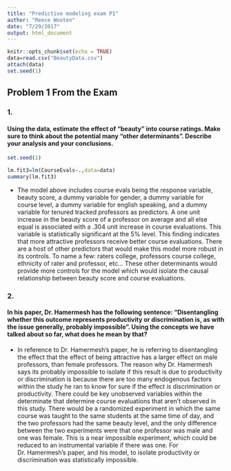 ```yaml
---
title: "Predictive modeling exam P1"
author: "Reece Wooten"
date: "7/29/2017"
output: html_document
---
```


```r
knitr::opts_chunk$set(echo = TRUE)
data=read.csv("BeautyData.csv")
attach(data)
set.seed(1)

```
## Problem 1 From the Exam



### 1. 
#### Using the data, estimate the effect of “beauty” into course ratings. Make sure to think about the potential many “other determinants”. Describe your analysis and your conclusions.

```r
set.seed(1)

lm.fit3=lm(CourseEvals~.,data=data)
summary(lm.fit3)

```
* The model above includes course evals being the response variable, beauty score, a dummy variable for gender, a dummy variable for course level, a dummy variable for english speaking, and a dummy variable for tenured tracked professors as predictors. A one unit increase in the beauty score of a professor on average and all else equal is associated with a .304 unit increase in course evaluations. This variable is statistically significant at the 5% level. This finding indicates that more attractive professors receive better course evaluations. There are a host of other predictors that would make this model more robust in its controls. To name a few: raters college, professors course college, ethnicity of rater and professor, etc... These other determinants would provide more controls for the model which would isolate the causal relationship between beauty score and course evaluations. 

### 2. 
#### In his paper, Dr. Hamermesh has the following sentence: “Disentangling whether this outcome represents productivity or discrimination is, as with the issue generally, probably impossible”. Using the concepts we have talked about so far, what does he mean by that?

* In reference to Dr. Hamermesh's paper, he is referring to disentangling the effect that the effect of being attractive has a larger effect on male professors, than female professors. The reason why Dr. Hamermesh says its probably impossible to isolate if this result is due to productivity or discrimination is because there are too many endogenous factors within the study he ran to know for sure if the effect is discrimination or productivity. There could be key unobserved variables within the determinate that determine course evaluations that aren't observed in this study. There would be a randomized experiment in which the same course was taught to the same students at the same time of day, and the two professors had the same beauty level, and the only difference between the two experiments were that one professor was male and one was female. This is a near impossible experiment, which could be reduced to an instrumental variable if there was one. For Dr. Hamermesh's paper, and his model, to isolate productivity or discrimination was statistically impossible. 

